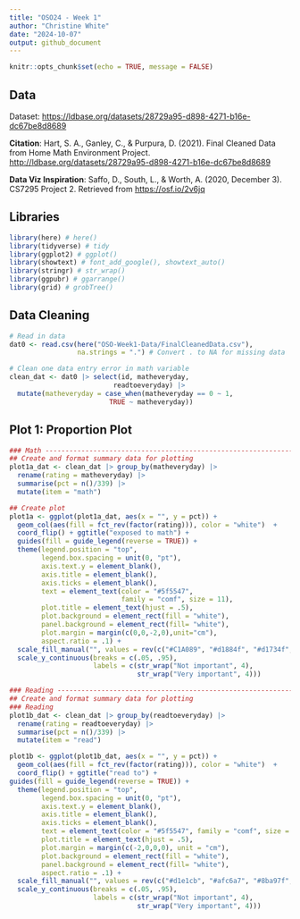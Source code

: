 ```yaml
---
title: "OSO24 - Week 1"
author: "Christine White"
date: "2024-10-07"
output: github_document
---
```


```r
knitr::opts_chunk$set(echo = TRUE, message = FALSE)
```

## Data
Dataset: <https://ldbase.org/datasets/28729a95-d898-4271-b16e-dc67be8d8689> 

**Citation**: Hart, S. A., Ganley, C., & Purpura, D. (2021). Final Cleaned Data from Home Math Environment Project. <http://ldbase.org/datasets/28729a95-d898-4271-b16e-dc67be8d8689>

**Data Viz Inspiration**: Saffo, D., South, L., & Worth, A. (2020, December 3). CS7295 Project 2. Retrieved from <https://osf.io/2v6jq>

## Libraries
```r
library(here) # here()
library(tidyverse) # tidy
library(ggplot2) # ggplot()
library(showtext) # font_add_google(), showtext_auto()
library(stringr) # str_wrap()
library(ggpubr) # ggarrange()
library(grid) # grobTree()
```

## Data Cleaning
```r
# Read in data 
dat0 <- read.csv(here("OSO-Week1-Data/FinalCleanedData.csv"),
                 na.strings = ".") # Convert . to NA for missing data

# Clean one data entry error in math variable
clean_dat <- dat0 |> select(id, matheveryday, 
                          readtoeveryday) |> 
  mutate(matheveryday = case_when(matheveryday == 0 ~ 1,
                         TRUE ~ matheveryday))
```

## Plot 1: Proportion Plot
```r
### Math -----------------------------------------------------------------------
## Create and format summary data for plotting
plot1a_dat <- clean_dat |> group_by(matheveryday) |>
  rename(rating = matheveryday) |>
  summarise(pct = n()/339) |> 
  mutate(item = "math")

## Create plot 
plot1a <- ggplot(plot1a_dat, aes(x = "", y = pct)) + 
  geom_col(aes(fill = fct_rev(factor(rating))), color = "white")  + 
  coord_flip() + ggtitle("exposed to math") +
  guides(fill = guide_legend(reverse = TRUE)) +
  theme(legend.position = "top",
        legend.box.spacing = unit(0, "pt"),
        axis.text.y = element_blank(),
        axis.title = element_blank(),
        axis.ticks = element_blank(), 
        text = element_text(color = "#5f5547",
                            family = "comf", size = 11),
        plot.title = element_text(hjust = .5),
        plot.background = element_rect(fill = "white"),
        panel.background = element_rect(fill= "white"),
        plot.margin = margin(c(0,0,-2,0),unit="cm"),
        aspect.ratio = .1) + 
  scale_fill_manual("", values = rev(c("#C1A089", "#d1884f", "#d1734f", "#ac5132", "#842d13"))) + 
  scale_y_continuous(breaks = c(.05, .95),
                     labels = c(str_wrap("Not important", 4), 
                                str_wrap("Very important", 4)))

### Reading --------------------------------------------------------------------
## Create and format summary data for plotting
### Reading
plot1b_dat <- clean_dat |> group_by(readtoeveryday) |>
  rename(rating = readtoeveryday) |>
  summarise(pct = n()/339) |> 
  mutate(item = "read")

plot1b <- ggplot(plot1b_dat, aes(x = "", y = pct)) + 
  geom_col(aes(fill = fct_rev(factor(rating))), color = "white")  + 
  coord_flip() + ggtitle("read to") +
guides(fill = guide_legend(reverse = TRUE)) +
  theme(legend.position = "top",
        legend.box.spacing = unit(0, "pt"),
        axis.text.y = element_blank(),
        axis.title = element_blank(),
        axis.ticks = element_blank(),
        text = element_text(color = "#5f5547", family = "comf", size = 11), 
        plot.title = element_text(hjust = .5),
        plot.margin = margin(c(-2,0,0,0), unit = "cm"),
        plot.background = element_rect(fill = "white"),
        panel.background = element_rect(fill= "white"),
        aspect.ratio = .1) + 
  scale_fill_manual("", values = rev(c("#d1e1cb", "#afc6a7", "#8ba97f", "#6d8465", "#4f5e4a"))) + 
  scale_y_continuous(breaks = c(.05, .95),
                     labels = c(str_wrap("Not important", 4), 
                                str_wrap("Very important", 4)))
```


